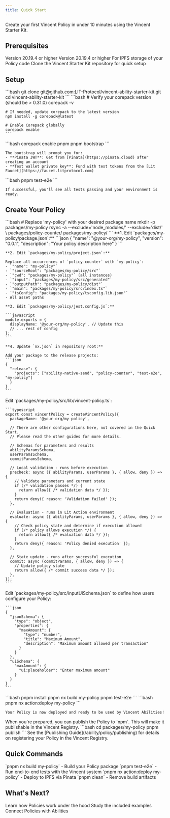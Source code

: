 ```yaml
---
title: Quick Start
---
```


Create your first Vincent Policy in under 10 minutes using the Vincent Starter Kit.

## Prerequisites

<CardGroup cols={2}>
  <Card title="Node.js" icon="node" href="https://nodejs.org/en/download">
    Version 20.19.4 or higher
  </Card>
  <Card title="Corepack" icon="box" href="https://github.com/nodejs/corepack">
    Version 20.19.4 or higher
  </Card>
  <Card title="Pinata Account" icon="cloud" href="https://pinata.cloud">
    For IPFS storage of your Policy code
  </Card>
  <Card title="Starter Kit" icon="rocket" href="https://github.com/LIT-Protocol/vincent-ability-starter-kit">
    Clone the Vincent Starter Kit repository for quick setup
  </Card>
</CardGroup>

## Setup

<Steps>
  <Step title="Clone the Starter Kit">
    ```bash
    git clone git@github.com:LIT-Protocol/vincent-ability-starter-kit.git
    cd vincent-ability-starter-kit
    ```
  </Step>

  <Step title="Ensure Corepack is Updated">
    ```bash
    # Verify your corepack version (should be > 0.31.0)
    corepack -v

    # If needed, update corepack to the latest version
    npm install -g corepack@latest

    # Enable Corepack globally
    corepack enable
    ```
  </Step>

  <Step title="Run Bootstrap">
    ```bash
    corepack enable pnpm
    pnpm bootstrap
    ```

    The bootstrap will prompt you for:
    - **Pinata JWT**: Get from [Pinata](https://pinata.cloud) after creating an account
    - **Test wallet private key**: Fund with test tokens from the [Lit Faucet](https://faucet.litprotocol.com)
  </Step>

  <Step title="Verify Setup">
    ```bash
    pnpm test-e2e
    ```

    If successful, you'll see all tests passing and your environment is ready.
  </Step>
</Steps>

## Create Your Policy

<Steps>
  <Step title="Copy the Template">
    ```bash
    # Replace 'my-policy' with your desired package name
    mkdir -p packages/my-policy
    rsync -a --exclude='node_modules/' --exclude='dist/' \
      packages/policy-counter/ packages/my-policy/
    ```
  </Step>

  <Step title="Update Package Configuration">
    **1. Edit `packages/my-policy/package.json`:**
    ```json
    {
      "name": "@your-org/my-policy",
      "version": "0.0.1",
      "description": "Your policy description here"
    }
    ```

    **2. Edit `packages/my-policy/project.json`:**

    Replace all occurrences of `policy-counter` with `my-policy`:
    - `"name": "my-policy"`
    - `"sourceRoot": "packages/my-policy/src"`
    - `"cwd": "packages/my-policy"` (all instances)
    - `"input": "packages/my-policy/src/generated"`
    - `"outputPath": "packages/my-policy/dist"`
    - `"main": "packages/my-policy/src/index.ts"`
    - `"tsConfig": "packages/my-policy/tsconfig.lib.json"`
    - All asset paths

    **3. Edit `packages/my-policy/jest.config.js`:**

    ```javascript
    module.exports = {
      displayName: '@your-org/my-policy', // Update this
      // ... rest of config
    };
    ```

    **4. Update `nx.json` in repository root:**

    Add your package to the release projects:
    ```json
    {
      "release": {
        "projects": ["ability-native-send", "policy-counter", "test-e2e", "my-policy"]
      }
    }
    ```
  </Step>

  <Step title="Define Your Policy Logic">
    Edit `packages/my-policy/src/lib/vincent-policy.ts`:

    ```typescript
    export const vincentPolicy = createVincentPolicy({
      packageName: '@your-org/my-policy',

      // There are other configurations here, not covered in the Quick Start.
      // Please read the other guides for more details.

      // Schemas for parameters and results
      abilityParamsSchema,
      userParamsSchema,
      commitParamsSchema,

      // Local validation - runs before execution
      precheck: async ({ abilityParams, userParams }, { allow, deny }) => {
        // Validate parameters and current state
        if (/* validation passes */) {
          return allow({ /* validation data */ });
        }
        return deny({ reason: 'Validation failed' });
      },

      // Evaluation - runs in Lit Action environment
      evaluate: async ({ abilityParams, userParams }, { allow, deny }) => {
        // Check policy state and determine if execution allowed
        if (/* policy allows execution */) {
          return allow({ /* evaluation data */ });
        }
        return deny({ reason: 'Policy denied execution' });
      },

      // State update - runs after successful execution
      commit: async (commitParams, { allow, deny }) => {
        // Update policy state
        return allow({ /* commit success data */ });
      },
    });
    ```
  </Step>

  <Step title="Configure User Interface">
    Edit `packages/my-policy/src/inputUiSchema.json` to define how users configure your Policy:

    ```json
    {
      "jsonSchema": {
        "type": "object",
        "properties": {
          "maxAmount": {
            "type": "number",
            "title": "Maximum Amount",
            "description": "Maximum amount allowed per transaction"
          }
        }
      },
      "uiSchema": {
        "maxAmount": {
          "ui:placeholder": "Enter maximum amount"
        }
      }
    }
    ```
  </Step>

  <Step title="Build and Test">
    ```bash
    pnpm install
    pnpm nx build my-policy
    pnpm test-e2e
    ```
  </Step>

  <Step title="Deploy to IPFS">
    ```bash
    pnpm nx action:deploy my-policy
    ```

    Your Policy is now deployed and ready to be used by Vincent Abilities!
  </Step>

  <Step title="Publish Your Policy">
    When you're prepared, you can publish the Policy to `npm`. This will make it publishable
    in the Vincent Registry.
    ```bash
    cd packages/my-policy
    pnpm publish
    ```
  </Step>

  <Step title="Register in Vincent Registry">
    See the [Publishing Guide](/ability/policy/publishing) for details on registering your Policy in the Vincent Registry.
  </Step>
</Steps>

## Quick Commands

<ParamField path="build" type="command">
  `pnpm nx build my-policy` - Build your Policy package
</ParamField>

<ParamField path="test" type="command">
  `pnpm test-e2e` - Run end-to-end tests with the Vincent system
</ParamField>

<ParamField path="deploy" type="command">
  `pnpm nx action:deploy my-policy` - Deploy to IPFS via Pinata
</ParamField>

<ParamField path="clean" type="command">
  `pnpm clean` - Remove build artifacts
</ParamField>

## What's Next?

<CardGroup cols={3}>
  <Card title="Policy Structure" icon="code" href="/ability/policy/explaining-policies">
    Learn how Policies work under the hood
  </Card>
  <Card title="Example Policies" icon="github" href="https://github.com/LIT-Protocol/vincent-starter-kit/tree/main/packages">
    Study the included examples
  </Card>
  <Card title="Integration Guide" icon="link" href="/ability/supporting-policies">
    Connect Policies with Abilities
  </Card>
</CardGroup>